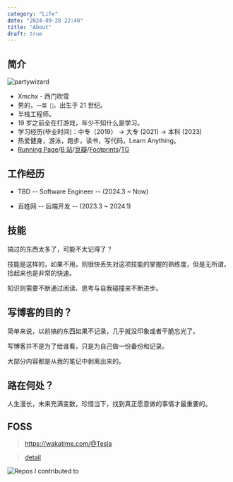 ```yaml
---
category: "Life"
date: "2024-09-28 22:40"
title: "About"
draft: true
---
```


## 简介

![partywizard](https://cdn.jsdelivr.net/gh/XmchxUp/cloudimg@master/20220310/partywizard.1ma352m1fqgw.gif)

- Xmchx - 西门吹雪
- 男的，`一菜 🐔`，出生于 21 世纪。
- 半栈工程师。
- 19 岁之前全在打游戏，年少不知什么是学习。
- 学习经历(毕业时间)：中专（2019） -> 大专 (2021) -> 本科 (2023)
- 热爱健身，游泳，跑步，读书，写代码，Learn Anything。
- [Running Page](https://xmchxup.github.io/running_page/)/[B 站](https://space.bilibili.com/198547421/upload/video)/[豆瓣](https://www.douban.com/people/xmchx/)/[Footprints](https://www.google.com/maps/d/embed?mid=1BLxjUE7a8OrSyOrroMYWKLLilKP7Dpc&ehbc=2E312F&ll=28.237343276956473%2C118.01119299999999&z=6)/[TG](https://t.me/ultraman_0xff)

## 工作经历

- TBD -- Software Engineer -- (2024.3 ~ Now)

- 百姓网 -- 后端开发 -- (2023.3 ~ 2024.1)

## 技能

搞过的东西太多了，可能不太记得了？

技能是这样的，如果不用，则很快丢失对这项技能的掌握的熟练度，但是无所谓，捡起来也是非常的快速。

知识则需要不断通过阅读、思考与自我碰撞来不断进步。

## 写博客的目的？

简单来说，以前搞的东西如果不记录，几乎就没印象或者干脆忘光了。

写博客并不是为了给谁看，只是为自己做一份备份和记录。

大部分内容都是从我的笔记中剥离出来的。

## 路在何处？

人生漫长，未来充满变数，珍惜当下，找到真正愿意做的事情才最重要的。

## FOSS

> https://wakatime.com/@Tesla

> [detail](https://github-contrib-stats.vercel.app/xmchxup/contributed.svg)

![Repos I contributed to](https://github-contrib-stats.vercel.app/xmchxup/contributed.svg)

